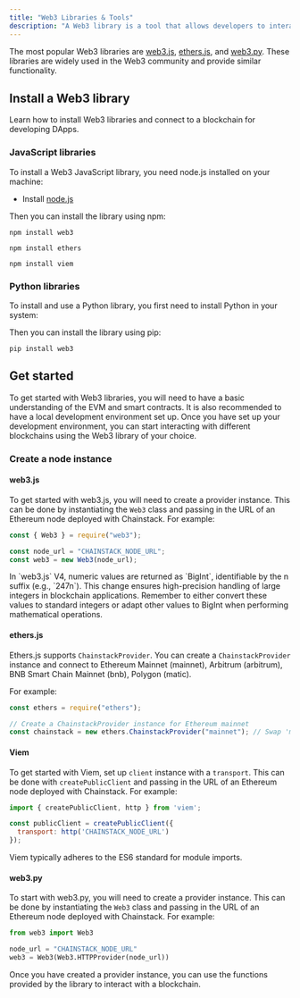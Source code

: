 ---
title: "Web3 Libraries & Tools"
description: "A Web3 library is a tool that allows developers to interact with blockchains. These libraries provide an easy-to-use interface for developers to build decentralized applications (DApps) and interact and retrieve data from a blockchain."
---



The most popular Web3 libraries are [web3.js](https://web3js.readthedocs.io/), [ethers.js](https://docs.ethers.org/), and [web3.py](https://web3py.readthedocs.io/). These libraries are widely used in the Web3 community and provide similar functionality.

## Install a Web3 library
Learn how to install Web3 libraries and connect to a blockchain for developing DApps.

### JavaScript libraries

To install a Web3 JavaScript library, you need node.js installed on your machine:

- Install [node.js](https://nodejs.org/en/download/)

Then you can install the library using npm:
<CodeGroup>
```shell web3.js
npm install web3
```
```shell ethers.js
npm install ethers
```
```shell viem
npm install viem
```
</CodeGroup>

### Python libraries
To install and use a Python library, you first need to install Python in your system:

<CardGroup>
<Card title="Install Python" icon="python" iconType="solid" href="https://realpython.com/installing-python/" horizontal/>
</CardGroup>

Then you can install the library using pip:

```shell web3.py
pip install web3
```

## Get started
To get started with Web3 libraries, you will need to have a basic understanding of the EVM and smart contracts. It is also recommended to have a local development environment set up. Once you have set up your development environment, you can start interacting with different blockchains using the Web3 library of your choice.

### Create a node instance
#### web3.js
To get started with web3.js, you will need to create a provider instance. This can be done by instantiating the `Web3` class and passing in the URL of an Ethereum node deployed with Chainstack. For example:

```javascript web3.js
const { Web3 } = require("web3");

const node_url = "CHAINSTACK_NODE_URL";
const web3 = new Web3(node_url);
```
<Info>
 In `web3.js` V4, numeric values are returned as `BigInt`, identifiable by the n suffix (e.g., `247n`). This change ensures high-precision handling of large integers in blockchain applications. Remember to either convert these values to standard integers or adapt other values to BigInt when performing mathematical operations.
</Info>

#### ethers.js
Ethers.js supports `ChainstackProvider`. You can create a `ChainstackProvider` instance and connect to Ethereum Mainnet (mainnet), Arbitrum (arbitrum), BNB Smart Chain Mainnet (bnb), Polygon (matic).

For example:

```javascript ethers.js
const ethers = require("ethers");

// Create a ChainstackProvider instance for Ethereum mainnet
const chainstack = new ethers.ChainstackProvider("mainnet"); // Swap 'mainnet' for 'arbitrum', 'bnb' , and 'matic'
```

#### Viem
To get started with Viem, set up `client` instance with a `transport`. This can be done with `createPublicClient` and passing in the URL of an Ethereum node deployed with Chainstack. For example:

```javascript Viem
import { createPublicClient, http } from 'viem';

const publicClient = createPublicClient({
  transport: http('CHAINSTACK_NODE_URL')
});
```
<Info>
 Viem typically adheres to the ES6 standard for module imports.
</Info>

#### web3.py
To start with web3.py, you will need to create a provider instance. This can be done by instantiating the `Web3` class and passing in the URL of an Ethereum node deployed with Chainstack. For example:

```python web3.py
from web3 import Web3

node_url = "CHAINSTACK_NODE_URL"
web3 = Web3(Web3.HTTPProvider(node_url))
```

Once you have created a provider instance, you can use the functions provided by the library to interact with a blockchain.
